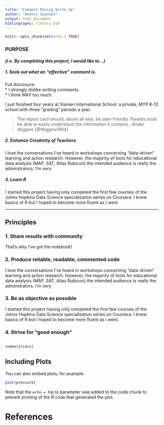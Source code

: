 ```yaml
---
title: "Comment Mining Write Up"
author: "Anders Swanson"
output: html_document
bibliography: library.bib
---
```


```r
knitr::opts_chunk$set(echo = TRUE)
```


### PURPOSE  
#### *(i.e. By completing this project, I would like to...)*  


##### 1. Seek out what an "effective" comment is.  
Full disclosure:  
* I strongly dislike writing comments.  
* I think WAY too much.  

I just finished four years at Xiamen International School: a private, MYP K-12 school with three "grading" periods a year.

 > The report card should, above all else, be user-friendly: Parents must be able to easily understand the information it contains. --*Ender Wiggins* [@Wiggins1994]

##### 2. Enhance Creativity of Teachers  
I love the conversations I've heard in workshops concerning "data-driven" learning and action research. However, the majority of tools for educational data analysis (MAP, SAT, Atlas Rubicon) the intended audience is really the adminstrators. I'm very  

##### 3. Learn R
I started this project having only competed the first few courses of the Johns Hopkins Data Science specialization series on Coursera. I knew basics of R but I hoped to become more fluent as I went. 


---
## Principles
### 1. Share results with community  
That's why I've got the notebook!  

### 2. Produce reliable, readable, commented code  
I love the conversations I've heard in workshops concerning "data-driven" learning and action research. However, the majority of tools for educational data analysis (MAP, SAT, Atlas Rubicon) the intended audience is really the adminstrators. I'm very  

### 3. Be as objective as possible  
I started this project having only competed the first few courses of the Johns Hopkins Data Science specialization series on Coursera. I knew basics of R but I hoped to become more fluent as I went.  

### 4. Strive for "good enough"  


```r

```


```r
summary(cars)
```

## Including Plots

You can also embed plots, for example:

```r
plot(pressure)
```

Note that the `echo = FALSE` parameter was added to the code chunk to prevent printing of the R code that generated the plot.

# References  
